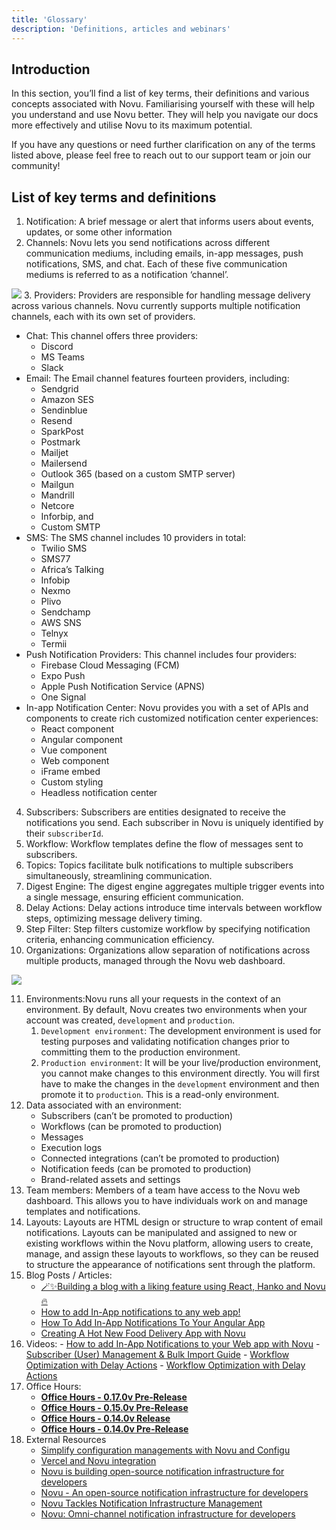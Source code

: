 ```yaml
---
title: 'Glossary'
description: 'Definitions, articles and webinars'
---
```


## Introduction

In this section, you’ll find a list of key terms, their definitions and various concepts associated with Novu. Familiarising yourself with these will help you understand and use Novu better. They will help you navigate our docs more effectively and utilise Novu to its maximum potential.

If you have any questions or need further clarification on any of the terms listed above, please feel free to reach out to our support team or join our community!

## List of key terms and definitions

1. Notification: A brief message or alert that informs users about events, updates, or some other information
2. Channels: Novu lets you send notifications across different communication mediums, including emails, in-app messages, push notifications, SMS, and chat. Each of these five communication mediums is referred to as a notification ‘channel’.

<Frame caption="Channels in Novu"><img src="/images/channels.gif" /> </Frame>
3. Providers:
Providers are responsible for handling message delivery across various channels. Novu currently supports multiple notification channels, each with its own set of providers.

   - Chat: This channel offers three providers:
      - Discord
      - MS Teams
      - Slack
   - Email: The Email channel features fourteen providers, including: 
     - Sendgrid
     - Amazon SES
     - Sendinblue
     - Resend
     - SparkPost
     - Postmark
     - Mailjet
     - Mailersend
     - Outlook 365 (based on a custom SMTP server)
     - Mailgun
     - Mandrill
     - Netcore
     - Inforbip, and
     - Custom SMTP
   - SMS: The SMS channel includes 10 providers in total:
     - Twilio SMS
     - SMS77
     - Africa’s Talking
     - Infobip
     - Nexmo
     - Plivo
     - Sendchamp
     - AWS SNS
     - Telnyx
     - Termii
   - Push Notification Providers: This channel includes four providers: 
     - Firebase Cloud Messaging (FCM)
     - Expo Push
     - Apple Push Notification Service (APNS)
     - One Signal
   - In-app Notification Center: Novu provides you with a set of APIs and components to create rich customized notification center experiences: 
     - React component
     - Angular component
     - Vue component
     - Web component
     - iFrame embed
     - Custom styling
     - Headless notification center

4. Subscribers:
Subscribers are entities designated to receive the notifications you send. Each subscriber in Novu is uniquely identified by their `subscriberId`.
5. Workflow:
Workflow templates define the flow of messages sent to subscribers.
6. Topics:
Topics facilitate bulk notifications to multiple subscribers simultaneously, streamlining communication.
7. Digest Engine:
The digest engine aggregates multiple trigger events into a single message, ensuring efficient communication.
8. Delay Actions:
Delay actions introduce time intervals between workflow steps, optimizing message delivery timing.
9. Step Filter:
Step filters customize workflow by specifying notification criteria, enhancing communication efficiency.
10.  Organizations:
Organizations allow separation of notifications across multiple products, managed through the Novu web dashboard.

<Frame caption="Organizations in Novu"><img src="/images/org.gif" /> </Frame>

11. Environments:Novu runs all your requests in the context of an environment. By default, Novu creates two environments when your account was created, `development` and `production`.
    1. `Development environment`: The development environment is used for testing purposes and validating notification changes prior to committing them to the production environment.
    2. `Production environment`: It will be your live/production environment, you cannot make changes to this environment directly. You will first have to make the changes in the `development` environment and then promote it to `production`. This is a read-only environment.
 12. Data associated with an environment:
        - Subscribers (can’t be promoted to production)
        - Workflows (can be promoted to production)
        - Messages
        - Execution logs
        - Connected integrations (can’t be promoted to production)
        - Notification feeds (can be promoted to production)
        - Brand-related assets and settings
13. Team members: Members of a team have access to the Novu web dashboard. This allows you to have individuals work on and manage templates and notifications.
14. Layouts: Layouts are HTML design or structure to wrap content of email notifications. Layouts can be manipulated and assigned to new or existing workflows within the Novu platform, allowing users to create, manage, and assign these layouts to workflows, so they can be reused to structure the appearance of notifications sent through the platform.
15. Blog Posts / Articles:
    - [🪄✨Building a blog with a liking feature using React, Hanko and Novu 🔥](https://dev.to/novu/building-a-blog-with-a-liking-feature-using-react-hanko-and-novu-1m81)
    - [How to add In-App notifications to any web app!](https://dev.to/novu/how-to-add-in-app-notifications-to-any-web-app-1b4n)
    - [How To Add In-App Notifications To Your Angular App](https://dev.to/novu/how-to-add-in-app-notifications-to-your-angular-app-2dp3)
    - [Creating A Hot New Food Delivery App with Novu](https://dev.to/novu/creating-a-hot-new-food-delivery-app-with-novu-2e75)
16.  Videos:
         - [How to add In-App Notifications to your Web app with Novu](https://www.youtube.com/watch?v=KD8zoUb132k)
         - [Subscriber (User) Management & Bulk Import Guide](https://www.youtube.com/watch?v=m5nhYEuz86I&t=92s)
         - [Workflow Optimization with Delay Actions](https://www.youtube.com/watch?v=kCMB-WdbzJo)
         - [Workflow Optimization with Delay Actions](https://www.youtube.com/watch?v=kCMB-WdbzJo)
17. Office Hours:
    - **[Office Hours - 0.17.0v Pre-Release](https://www.youtube.com/watch?v=eio8w1TKHfc&list=PLDHc6903hgAKV0iMg1Qv6FcoWkCeri6oo&index=10&pp=iAQB)**
    - **[Office Hours - 0.15.0v Pre-Release](https://www.youtube.com/watch?v=BreAfs53MA0&list=PLDHc6903hgAKV0iMg1Qv6FcoWkCeri6oo&index=4&pp=iAQB)**
    - **[Office Hours - 0.14.0v Release](https://www.youtube.com/watch?v=0TU7E8Fvu4U&list=PLDHc6903hgAKV0iMg1Qv6FcoWkCeri6oo&index=1&pp=iAQB)**
    - **[Office Hours - 0.14.0v Pre-Release](https://www.youtube.com/watch?v=886bi3SxKgg&list=PLDHc6903hgAKV0iMg1Qv6FcoWkCeri6oo&index=2&pp=iAQB)**
18. External Resources
    - [Simplify configuration managements with Novu and Configu](https://configu.com/blog/video-first-steps-with-configu/)
    - [Vercel and Novu integration](https://vercel.com/integrations/novu)
    - [Novu is building open-source notification infrastructure for developers](https://venturebeat.com/business/novu-is-building-open-source-notification-infrastructure-for-developers/)
    - [Novu - An open-source notification infrastructure for developers](https://reactjsexample.com/-f0-9f-9a-80-open-source-notification-infrastructure-for-products/)
    - [Novu Tackles Notification Infrastructure Management](https://thenewstack.io/novu-tackles-notification-infrastructure-management/)
    - [Novu: Omni-channel notification infrastructure for developers](https://www.decibel.vc/articles/novu-omni-channel-notification-infrastructure-for-developers)